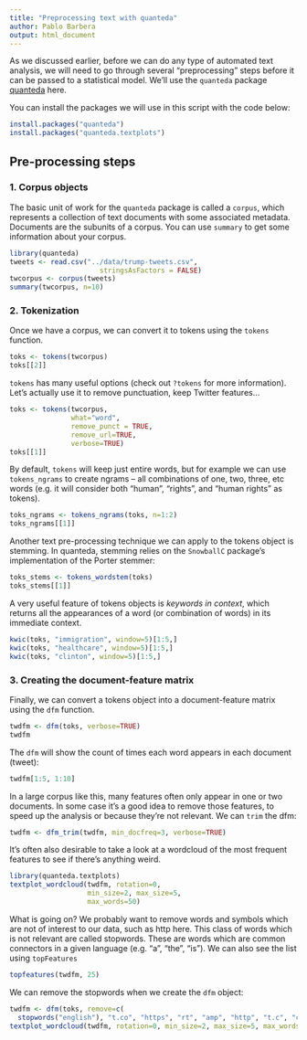 ```yaml
---
title: "Preprocessing text with quanteda"
author: Pablo Barbera
output: html_document
---
```


As we discussed earlier, before we can do any type of automated text analysis,  we will need to go through several "preprocessing" steps before it can be passed to a statistical model. We'll use the `quanteda` package  [quanteda](https://github.com/kbenoit/quanteda) here.

You can install the packages we will use in this script with the code below:

```r
install.packages("quanteda")
install.packages("quanteda.textplots")
```

## Pre-processing steps

### 1. Corpus objects

The basic unit of work for the `quanteda` package is called a `corpus`, which represents a collection of text documents with some associated metadata. Documents are the subunits of a corpus. You can use `summary` to get some information about your corpus.

```r
library(quanteda)
tweets <- read.csv("../data/trump-tweets.csv", 
                      stringsAsFactors = FALSE)
twcorpus <- corpus(tweets)
summary(twcorpus, n=10)
```

### 2. Tokenization

Once we have a corpus, we can convert it to tokens using the `tokens` function.

```r
toks <- tokens(twcorpus)
toks[[2]]
```

`tokens` has many useful options (check out `?tokens` for more information). Let's actually use it to remove punctuation, keep Twitter features...

```r
toks <- tokens(twcorpus,
               what="word",
               remove_punct = TRUE,
               remove_url=TRUE,
               verbose=TRUE)
toks[[1]]
```

By default, `tokens` will keep just entire words, but for example we can use `tokens_ngrams` to create ngrams -- all combinations of one, two, three, etc words (e.g. it will consider both "human", "rights", and "human rights" as tokens).

```r
toks_ngrams <- tokens_ngrams(toks, n=1:2)
toks_ngrams[[1]]
```

Another text pre-processing technique we can apply to the tokens object is stemming. In quanteda, stemming relies on the `SnowballC` package's implementation of the Porter stemmer:

```r
toks_stems <- tokens_wordstem(toks)
toks_stems[[1]]
```

A very useful feature of tokens objects is _keywords in context_, which returns all the appearances of a word (or combination of words) in its immediate context.

```r
kwic(toks, "immigration", window=5)[1:5,]
kwic(toks, "healthcare", window=5)[1:5,]
kwic(toks, "clinton", window=5)[1:5,]
```

### 3. Creating the document-feature matrix

Finally, we can convert a tokens object into a document-feature matrix using the `dfm` function.
 
```r
twdfm <- dfm(toks, verbose=TRUE)
twdfm
```

The `dfm` will show the count of times each word appears in each document (tweet):

```r
twdfm[1:5, 1:10]
```

In a large corpus like this, many features often only appear in one or two documents. In some case it's a good idea to remove those features, to speed up the analysis or because they're not relevant. We can `trim` the dfm:

```r
twdfm <- dfm_trim(twdfm, min_docfreq=3, verbose=TRUE)
```

It's often also desirable to take a look at a wordcloud of the most frequent features to see if there's anything weird.

```r
library(quanteda.textplots)
textplot_wordcloud(twdfm, rotation=0, 
                   min_size=2, max_size=5, 
                   max_words=50)
```

What is going on? We probably want to remove words and symbols which are not of interest to our data, such as http here. This class of words which is not relevant are called stopwords. These are words which are common connectors in a given language (e.g. "a", "the", "is"). We can also see the list using `topFeatures`

```r
topfeatures(twdfm, 25)
```

We can remove the stopwords when we create the `dfm` object:

```r
twdfm <- dfm(toks, remove=c(
  stopwords("english"), "t.co", "https", "rt", "amp", "http", "t.c", "can", "u"), verbose=TRUE)
textplot_wordcloud(twdfm, rotation=0, min_size=2, max_size=5, max_words=50)
```

